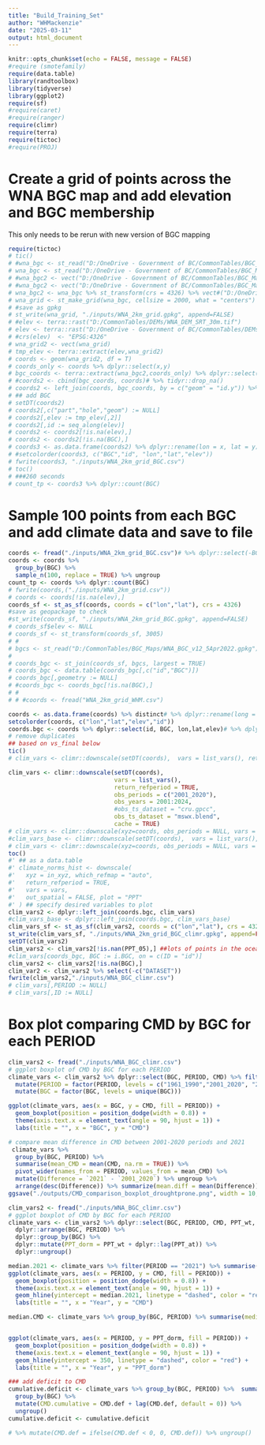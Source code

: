 ```yaml
---
title: "Build_Training_Set"
author: "WHMackenzie"
date: "2025-03-11"
output: html_document
---
```


```r
knitr::opts_chunk$set(echo = FALSE, message = FALSE)
#require (smotefamily)
require(data.table)
library(randtoolbox)
library(tidyverse)
library(ggplot2)
require(sf)
#require(caret)
#require(ranger)
require(climr)
require(terra)
require(tictoc)
#require(PROJ)
```
# Create a grid of points across the WNA BGC map and add elevation and BGC membership
This only needs to be rerun with new version of BGC mapping
```r
require(tictoc)
# tic()
# #wna_bgc <- st_read("D:/OneDrive - Government of BC/CommonTables/BGC_Maps/BGCv13_3.gpkg")
# wna_bgc <- st_read("D:/OneDrive - Government of BC/CommonTables/BGC_Maps/WNA_BGC_v13_13Nov2024_2.gpkg")
# #wna_bgc2 <- vect("D:/OneDrive - Government of BC/CommonTables/BGC_Maps/BGCv13_3_epsg4326.gpkg")
# #wna_bgc2 <- vect("D:/OneDrive - Government of BC/CommonTables/BGC_Maps/WNA_BGC_v13_13Nov2024_2.gpkg")
# wna_bgc2 <- wna_bgc %>% st_transform(crs = 4326) %>% vect#("D:/OneDrive - Government of BC/CommonTables/BGC_Maps/WNA_BGC_v13_13Nov2024_2.gpkg")
# wna_grid <- st_make_grid(wna_bgc, cellsize = 2000, what = "centers") %>% st_transform(crs = 4326)
# #save as gpkg
# st_write(wna_grid, "./inputs/WNA_2km_grid.gpkg", append=FALSE)
# #elev <- terra::rast("D:/CommonTables/DEMs/WNA_DEM_SRT_30m.tif")
# elev <- terra::rast("D:/OneDrive - Government of BC/CommonTables/DEMs/WNA_DEM_4326_clipped.tif")
# #crs(elev)  <- "EPSG:4326"
# wna_grid2 <- vect(wna_grid)
# tmp_elev <- terra::extract(elev,wna_grid2)
# coords <- geom(wna_grid2, df = T)
# coords_only <- coords %>% dplyr::select(x,y)
# bgc_coords <- terra::extract(wna_bgc2,coords_only) %>% dplyr::select(BGC)
# #coords2 <- cbind(bgc_coords, coords)# %>% tidyr::drop_na()
# coords2 <- left_join(coords, bgc_coords, by = c("geom" = "id.y")) %>% distinct(geom, .keep_all = TRUE)
# ## add BGC
# setDT(coords2)
# coords2[,c("part","hole","geom") := NULL]
# coords2[,elev := tmp_elev[,2]]
# coords2[,id := seq_along(elev)]
# coords2 <- coords2[!is.na(elev),]
# coords2 <- coords2[!is.na(BGC),]
# coords3 <- as.data.frame(coords2) %>% dplyr::rename(lon = x, lat = y) %>% select(BGC, id, lon, lat, elev)
# #setcolorder(coords3, c("BGC","id", "lon","lat","elev"))
# fwrite(coords3, "./inputs/WNA_2km_grid_BGC.csv")
# toc()
# ###260 seconds
# count_tp <- coords3 %>% dplyr::count(BGC)
```
# Sample 100 points from each BGC and add climate data and save to file
```r
coords <- fread("./inputs/WNA_2km_grid_BGC.csv")# %>% dplyr::select(-BGC)
coords <- coords %>%
  group_by(BGC) %>%
  sample_n(100, replace = TRUE) %>% ungroup
count_tp <- coords %>% dplyr::count(BGC)
# fwrite(coords,("./inputs/WNA_2km_grid.csv"))
# coords <- coords[!is.na(elev),]
coords_sf <- st_as_sf(coords, coords = c("lon","lat"), crs = 4326)
#save as geopackage to check
#st_write(coords_sf, "./inputs/WNA_2km_grid_BGC.gpkg", append=FALSE)
# coords_sf$elev <- NULL
# coords_sf <- st_transform(coords_sf, 3005)
# #
# bgcs <- st_read("D:/CommonTables/BGC_Maps/WNA_BGC_v12_5Apr2022.gpkg")
# 
# coords_bgc <- st_join(coords_sf, bgcs, largest = TRUE)
# coords_bgc <- data.table(coords_bgc[,c("id","BGC")])
# coords_bgc[,geometry := NULL]
# #coords_bgc <- coords_bgc[!is.na(BGC),]
# # 
# # #coords <- fread("WNA_2km_grid_WHM.csv")

coords <- as.data.frame(coords) %>% distinct# %>% dplyr::rename(long = 1, lat = 2)
setcolorder(coords, c("lon","lat","elev","id"))
coords.bgc <- coords %>% dplyr::select(id, BGC, lon,lat,elev)# %>% dplyr::rename(ID = id)
# remove duplicates
## based on vs_final below
tic()
# clim_vars <- climr::downscale(setDT(coords),  vars = list_vars(), return_refperiod = TRUE, obs_periods = c("2001_2020"), obs_years = 2023, cache = TRUE)

clim_vars <- climr::downscale(setDT(coords),  
                              vars = list_vars(), 
                              return_refperiod = TRUE, 
                              obs_periods = c("2001_2020"),
                              obs_years = 2001:2024, 
                              #obs_ts_dataset = "cru.gpcc",
                              obs_ts_dataset = "mswx.blend",
                              cache = TRUE)
# clim_vars <- climr::downscale(xyz=coords, obs_periods = NULL, vars = list_vars(set = c("Annual", "Seasonal")), cache = TRUE)                                                 
#clim_vars_base <- climr::downscale(setDT(coords),  vars = list_vars(),cache = TRUE)
# clim_vars <- climr::downscale(xyz=coords, obs_periods = NULL, vars = list_vars(set = c("Annual", "Seasonal")), cache = TRUE)
toc()
#' ## as a data.table
#' climate_norms_hist <- downscale(
#'   xyz = in_xyz, which_refmap = "auto",
#'   return_refperiod = TRUE,
#'   vars = vars,
#'   out_spatial = FALSE, plot = "PPT"
#' ) ## specify desired variables to plot
clim_vars2 <- dplyr::left_join(coords.bgc, clim_vars)
#clim_vars_base <- dplyr::left_join(coords.bgc, clim_vars_base)
clim_vars_sf <- st_as_sf(clim_vars2, coords = c("lon","lat"), crs = 4326)
st_write(clim_vars_sf, "./inputs/WNA_2km_grid_BGC_climr.gpkg", append=FALSE)
setDT(clim_vars2)
clim_vars2 <- clim_vars2[!is.nan(PPT_05),] ##lots of points in the ocean
#clim_vars[coords_bgc, BGC := i.BGC, on = c(ID = "id")]
clim_vars2 <- clim_vars2[!is.na(BGC),]
clim_var2 <- clim_vars2 %>% select(-c("DATASET"))
fwrite(clim_vars2,"./inputs/WNA_BGC_climr.csv")
# clim_vars[,PERIOD := NULL]
# clim_vars[,ID := NULL]

```
# Box plot comparing CMD by BGC for each PERIOD
```r
clim_vars2 <- fread("./inputs/WNA_BGC_climr.csv")
# ggplot boxplot of CMD by BGC for each PERIOD
climate_vars <- clim_vars2 %>% dplyr::select(BGC, PERIOD, CMD) %>% filter(startsWith(BGC, "SB"), PERIOD %in% c("1961_1990", "2001_2020", "2021")) %>%
  mutate(PERIOD = factor(PERIOD, levels = c("1961_1990","2001_2020", "2021"))) %>%
  mutate(BGC = factor(BGC, levels = unique(BGC)))

ggplot(climate_vars, aes(x = BGC, y = CMD, fill = PERIOD)) +
  geom_boxplot(position = position_dodge(width = 0.8)) +
  theme(axis.text.x = element_text(angle = 90, hjust = 1)) +
  labs(title = "", x = "BGC", y = "CMD")

# compare mean difference in CMD between 2001-2020 periods and 2021
 climate_vars %>% 
  group_by(BGC, PERIOD) %>% 
  summarise(mean_CMD = mean(CMD, na.rm = TRUE)) %>% 
  pivot_wider(names_from = PERIOD, values_from = mean_CMD) %>% 
  mutate(Difference = `2021` - `2001_2020`) %>% ungroup %>% 
  arrange(desc(Difference)) %>% summarize(mean.diff = mean(Difference))
ggsave("./outputs/CMD_comparison_boxplot_droughtprone.png", width = 10, height = 6, dpi = 300)

```
```r
clim_vars2 <- fread("./inputs/WNA_BGC_climr.csv")
# ggplot boxplot of CMD by BGC for each PERIOD
climate_vars <- clim_vars2 %>% dplyr::select(BGC, PERIOD, CMD, PPT_wt, PPT_at) %>% filter(startsWith(BGC, "SBSdw3"), !PERIOD %in% c("1961_1990", "2001_2020")) %>% 
  dplyr::arrange(BGC, PERIOD) %>%
  dplyr::group_by(BGC) %>%
  dplyr::mutate(PPT_dorm = PPT_wt + dplyr::lag(PPT_at)) %>%
  dplyr::ungroup()

median.2021 <- climate_vars %>% filter(PERIOD == "2021") %>% summarise(median_2021 = median(CMD, na.rm = TRUE)) %>% pull(median_2021)
ggplot(climate_vars, aes(x = PERIOD, y = CMD, fill = PERIOD)) +
  geom_boxplot(position = position_dodge(width = 0.8)) +
  theme(axis.text.x = element_text(angle = 90, hjust = 1)) +
  geom_hline(yintercept = median.2021, linetype = "dashed", color = "red") +
  labs(title = "", x = "Year", y = "CMD")

median.CMD <- climate_vars %>% group_by(BGC, PERIOD) %>% summarise(median_CMD = median(CMD, na.rm = TRUE)) %>% ungroup()


ggplot(climate_vars, aes(x = PERIOD, y = PPT_dorm, fill = PERIOD)) +
  geom_boxplot(position = position_dodge(width = 0.8)) +
  theme(axis.text.x = element_text(angle = 90, hjust = 1)) +
  geom_hline(yintercept = 350, linetype = "dashed", color = "red") +
  labs(title = "", x = "Year", y = "PPT_dorm")

### add deficit to CMD
cumulative.deficit <- climate_vars %>% group_by(BGC, PERIOD) %>%  summarise(CMD.def = 300 -(median(PPT_dorm, na.rm = TRUE))) %>%  arrange(BGC, PERIOD) %>%
  group_by(BGC) %>%
  mutate(CMD.cumulative = CMD.def + lag(CMD.def, default = 0)) %>%
  ungroup()
cumulative.deficit <- cumulative.deficit

# %>% mutate(CMD.def = ifelse(CMD.def < 0, 0, CMD.def)) %>% ungroup()

```
